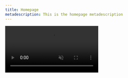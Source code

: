 ```yaml
---
title: Homepage
metadescription: This is the homepage metadescription
---
```


<div className="text-center">
  <video
    autoPlay="true"
    loop="true"
    muted="true"
    playsInline="true"
    class="absolute bottom-0 left-0 h-full w-full object-cover"
    style={{ zIndex: -1 }}
  >
    <source src="/assets/rtm-demo.webm" type="video/webm; codecs=av01.0.05M.08" />
  </video>
  <div class="absolute bottom-0 left-0 h-full w-full bg-gradient-to-t from-slate-900 to-slate-700 opacity-75 blur-sm" style={{ zIndex: -1 }} />
  <div class="absolute bottom-0 left-0 h-full w-full" style={{ boxShadow: 'inset 0 0 70vw 11vw rgba(0, 0, 0, 1)', zIndex: -1 }} />
  <Logo animatedOnHover clickable />
  <InviteTheBotButton className="mt-2" />
</div>
